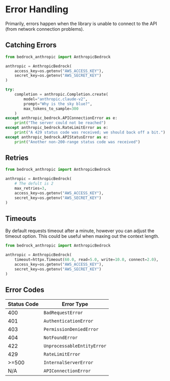 # Error Handling

Primarily, errors happen when the library is unable to connect to the API (from network connection problems).

## Catching Errors

```python
from bedrock_anthropic import AnthropicBedrock

anthropic = AnthropicBedrock(
    access_key=os.getenv("AWS_ACCESS_KEY"),
    secret_key=os.getenv("AWS_SECRET_KEY")
)

try:
    completion = anthropic.Completion.create(
        model="anthropic.claude-v2",
        prompt="Why is the sky blue?",
        max_tokens_to_sample=300
    )
except anthropic_bedrock.APIConnectionError as e:
    print("The server could not be reached")
except anthropic_bedrock.RateLimitError as e:
    print("A 429 status code was received; we should back off a bit.")
except anthropic_bedrock.APIStatusError as e:
    print("Another non-200-range status code was received")
```

## Retries

```python
from bedrock_anthropic import AnthropicBedrock

anthropic = AnthropicBedrock(
    # The defult is 2
    max_retries=3,
    access_key=os.getenv("AWS_ACCESS_KEY"),
    secret_key=os.getenv("AWS_SECRET_KEY")
)
```

## Timeouts

By default requests timeout after a minute, however you can adjust the timeout option. This could be useful when maxing out the context length.

```python
from bedrock_anthropic import AnthropicBedrock

anthropic = AnthropicBedrock(
    timeout=httpx.Timeout(60.0, read=5.0, write=10.0, connect=2.0),
    access_key=os.getenv("AWS_ACCESS_KEY"),
    secret_key=os.getenv("AWS_SECRET_KEY")
)
```

## Error Codes

| Status Code | Error Type                 |
| ----------- | -------------------------- |
| 400         | `BadRequestError`          |
| 401         | `AuthenticationError`      |
| 403         | `PermissionDeniedError`    |
| 404         | `NotFoundError`            |
| 422         | `UnprocessableEntityError` |
| 429         | `RateLimitError`           |
| >=500       | `InternalServerError`      |
| N/A         | `APIConnectionError`       |
